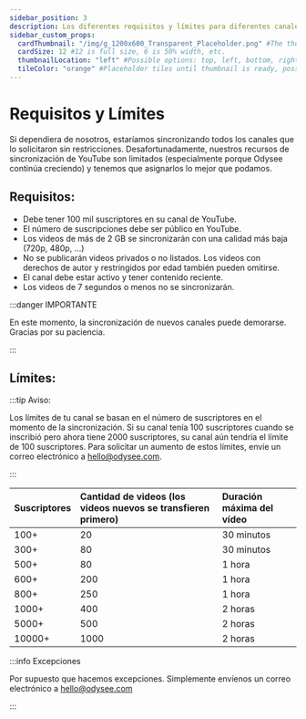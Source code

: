 ---
sidebar_position: 3
description: Los diferentes requisitos y límites para diferentes canales.
sidebar_custom_props:
  cardThumbnail: "/img/g_1200x600_Transparent_Placeholder.png" #The thumbnail on the category card.
  cardSize: 12 #12 is full size, 6 is 50% width, etc.
  thumbnailLocation: "left" #Possible options: top, left, bottom, right, none
  tileColor: "orange" #Placeholder tiles until thumbnail is ready, possible options: blue, cream, darkpurple, lightpurple, mauve, orange, pink, none
---

# Requisitos y Límites

Si dependiera de nosotros, estaríamos sincronizando todos los canales que lo solicitaron sin restricciones. Desafortunadamente, nuestros recursos de sincronización de YouTube son limitados (especialmente porque Odysee continúa creciendo) y tenemos que asignarlos lo mejor que podamos.

## Requisitos:

- Debe tener 100 mil suscriptores en su canal de YouTube.
- El número de suscripciones debe ser público en YouTube.
- Los videos de más de 2 GB se sincronizarán con una calidad más baja (720p, 480p, ...)
- No se publicarán videos privados o no listados. Los videos con derechos de autor y restringidos por edad también pueden omitirse.
- El canal debe estar activo y tener contenido reciente.
- Los videos de 7 segundos o menos no se sincronizarán.

:::danger IMPORTANTE

En este momento, la sincronización de nuevos canales puede demorarse. Gracias por su paciencia.

:::

## Límites:

:::tip Aviso:

Los límites de tu canal se basan en el número de suscriptores en el momento de la sincronización. Si su canal tenía 100 suscriptores cuando se inscribió pero ahora tiene 2000 suscriptores, su canal aún tendría el límite de 100 suscriptores. Para solicitar un aumento de estos límites, envíe un correo electrónico a hello@odysee.com.

:::

|Suscriptores| Cantidad de videos (los videos nuevos se transfieren primero) | Duración máxima del vídeo |
|:-|:-|:-|
|100+|20|30 minutos|
|300+|80|30 minutos|
|500+|80|1 hora|
|600+|200|1 hora|
|800+|250|1 hora|
|1000+|400|2 horas|
|5000+|500|2 horas|
|10000+|1000|2 horas|

:::info Excepciones

Por supuesto que hacemos excepciones. Simplemente envíenos un correo electrónico a hello@odysee.com

:::